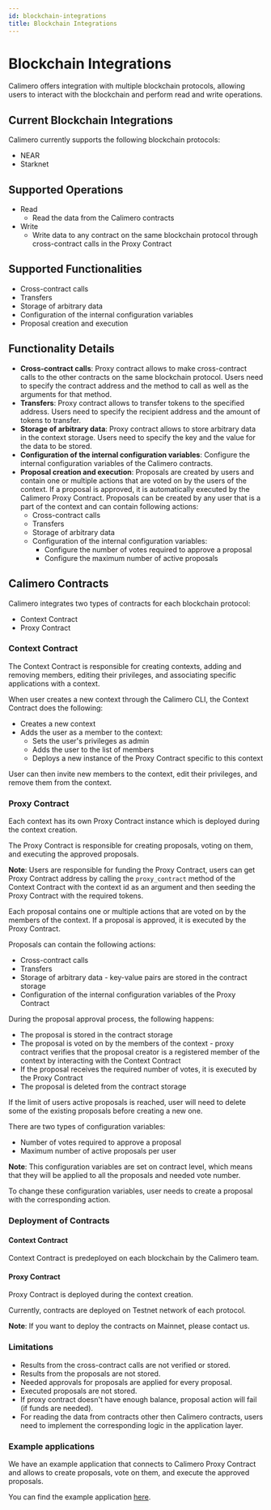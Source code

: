 ```yaml
---
id: blockchain-integrations
title: Blockchain Integrations
---
```


# Blockchain Integrations

Calimero offers integration with multiple blockchain protocols, allowing users to
interact with the blockchain and perform read and write operations.


## Current Blockchain Integrations

Calimero currently supports the following blockchain protocols:

- NEAR
- Starknet

## Supported Operations

- Read
  - Read the data from the Calimero contracts
- Write
  - Write data to any contract on the same blockchain protocol through cross-contract calls in the Proxy Contract


## Supported Functionalities

- Cross-contract calls
- Transfers
- Storage of arbitrary data
- Configuration of the internal configuration variables
- Proposal creation and execution


## Functionality Details

- **Cross-contract calls**: Proxy contract allows to make cross-contract calls to
  the other contracts on the same blockchain protocol. Users need to specify the contract
  address and the method to call as well as the arguments for that method.
- **Transfers**: Proxy contract allows to transfer tokens to the specified address.
  Users need to specify the recipient address and the amount of tokens to transfer.
- **Storage of arbitrary data**: Proxy contract allows to store arbitrary data
  in the context storage. Users need to specify the key and the value for the data
  to be stored.
- **Configuration of the internal configuration variables**: Configure the
  internal configuration variables of the Calimero contracts.
- **Proposal creation and execution**: Proposals are created by users and
  contain one or multiple actions that are voted on by the users of the context. If a proposal
  is approved, it is automatically executed by the Calimero Proxy Contract.
  Proposals can be created by any user that is a part of the context and can contain following actions:
  - Cross-contract calls
  - Transfers
  - Storage of arbitrary data
  - Configuration of the internal configuration variables:
    - Configure the number of votes required to approve a proposal
    - Configure the maximum number of active proposals


## Calimero Contracts

Calimero integrates two types of contracts for each blockchain protocol:

- Context Contract
- Proxy Contract


### Context Contract

The Context Contract is responsible for creating contexts, adding and removing
members, editing their privileges, and associating specific applications with a
context.

When user creates a new context through the Calimero CLI, the Context Contract
does the following:
- Creates a new context
- Adds the user as a member to the context:
  - Sets the user's privileges as admin
  - Adds the user to the list of members
  - Deploys a new instance of the Proxy Contract specific to this context

User can then invite new members to the context, edit their privileges, and remove
them from the context.

### Proxy Contract

Each context has its own Proxy Contract instance which is deployed during the
context creation.

The Proxy Contract is responsible for creating proposals, voting on them, and
executing the approved proposals.

**Note**: Users are responsible for funding the Proxy Contract, users can get Proxy Contract address
by calling the `proxy_contract` method of the Context Contract with the context id as an argument and then
seeding the Proxy Contract with the required tokens.

Each proposal contains one or multiple actions that are voted on by the members of the context.
If a proposal is approved, it is executed by the Proxy Contract.

Proposals can contain the following actions:
- Cross-contract calls
- Transfers
- Storage of arbitrary data - key-value pairs are stored in the contract storage
- Configuration of the internal configuration variables of the Proxy Contract

During the proposal approval process, the following happens:
- The proposal is stored in the contract storage
- The proposal is voted on by the members of the context - proxy contract verifies
  that the proposal creator is a registered member of the context by interacting
  with the Context Contract
- If the proposal receives the required number of votes, it is executed by the
  Proxy Contract
- The proposal is deleted from the contract storage

If the limit of users active proposals is reached, user will need to delete some
of the existing proposals before creating a new one.

There are two types of configuration variables:
- Number of votes required to approve a proposal
- Maximum number of active proposals per user

**Note**: This configuration variables are set on contract level, which means that
they will be applied to all the proposals and needed vote number.

To change these configuration variables, user needs to create a proposal with the
corresponding action.

### Deployment of Contracts

#### Context Contract
Context Contract is predeployed on each blockchain by the Calimero team.

#### Proxy Contract
Proxy Contract is deployed during the context creation.

Currently, contracts are deployed on Testnet network of each protocol.

**Note**: If you want to deploy the contracts on Mainnet, please contact us.


### Limitations
- Results from the cross-contract calls are not verified or stored.
- Results from the proposals are not stored.
- Needed approvals for proposals are applied for every proposal.
- Executed proposals are not stored.
- If proxy contract doesn't have enough balance, proposal action will fail (if funds are needed).
- For reading the data from contracts other then Calimero contracts, users need to
  implement the corresponding logic in the application layer.


### Example applications

We have an example application that connects to Calimero Proxy Contract and allows
to create proposals, vote on them, and execute the approved proposals.

You can find the example application [here](https://github.com/calimero-network/demo-blockchain-integrations).
